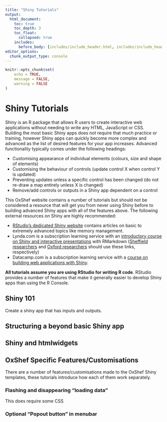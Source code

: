 ```yaml
---
title: "Shiny Tutorials"
output:
  html_document:
    toc: true
    toc_depth: 3
    toc_float:
      collapsed: true
    includes:
      before_body: [includes/include_header.html, includes/include_header_navpage.html]
editor_options: 
  chunk_output_type: console
---
```


```r
knitr::opts_chunk$set(
	echo = TRUE,
	message = FALSE,
	warning = FALSE
)
```

# Shiny Tutorials

Shiny is an R package that allows R users to create interactive web applications without needing to write any HTML, JavaScript or CSS. Building the most basic Shiny apps does not require that much practice or training, however Shiny apps can quickly become more complex and advanced as the list of desired features for your app increases. Advanced functionality typically comes under the following headings:

- Customising appearance of individual elements (colours, size and shape of elements)
- Customising the behaviour of controls (update control X when control Y is updated)
- Preventing updates unless a specific control has been changed (do not re-draw a map entirely unless X is changed)
- Remove/add controls or outputs in a Shiny app dependent on a control

This OxShef website contains a number of tutorials but should not be considered a resource that will get you from never using Shiny before to building advanced Shiny apps with all of the features above. The following external resources on Shiny are highly recommended:

- [RStudio's dedicated Shiny website](https://shiny.rstudio.com/articles/) contains articles on basic to extremely advanced topics like memory management.
- Lynda.com is a subscription learning service with an [introductory course on Shiny and interactive presentations](https://www.lynda.com/RStudio-tutorials/Creating-Interactive-Presentations-Shiny-R/452087-2.html) with RMarkdown ([Sheffield researchers](https://www.lynda.com/RStudio-tutorials/Creating-Interactive-Presentations-Shiny-R/452087-2.html?org=shef.ac.uk) and [Oxford researchers](https://www.lynda.com/RStudio-tutorials/Creating-Interactive-Presentations-Shiny-R/452087-2.html?org=ox.ac.uk) should use these links, respectively)
- Datacamp.com is a subscription learning service with a [course on building web applications with Shiny](https://www.datacamp.com/courses/building-web-applications-in-r-with-shiny).

**All tutorials assume you are using RStudio for writing R code**. RStudio provides a number of features that make it generally easier to develop Shiny apps than using the R Console. 

## Shiny 101

Create a shiny app that has inputs and outputs.

## Structuring a beyond basic Shiny app

## Shiny and htmlwidgets



## OxShef Specific Features/Customisations

There are a number of features/customisations made to the OxShef Shiny templates, these tutorials introduce how each of them work separately.

### Flashing and disappearing "loading data"

This does require some CSS

### Optional "Popout button" in menubar


